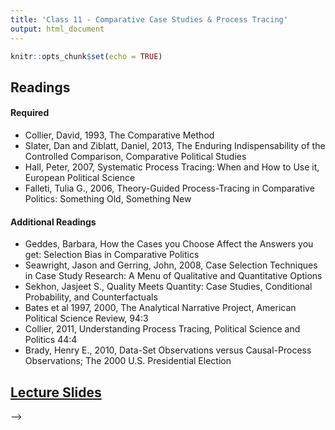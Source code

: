 ```yaml
---
title: 'Class 11 - Comparative Case Studies & Process Tracing'
output: html_document
---
```


```r
knitr::opts_chunk$set(echo = TRUE)
```

## Readings
#### Required
- Collier, David, 1993, The Comparative Method
- Slater, Dan and Ziblatt, Daniel, 2013, The Enduring Indispensability of the Controlled Comparison, Comparative Political Studies
- Hall, Peter, 2007, Systematic Process Tracing: When and How to Use it, European Political Science
- Falleti, Tulia G., 2006, Theory-Guided Process-Tracing in Comparative Politics: Something Old, Something New
<!-- - **[Collier, David, 1993, The Comparative Method](Classes/Class_11/Readings/Collier_1993.pdf)** -->
<!-- - **[Slater, Dan and Ziblatt, Daniel, 2013, The Enduring Indispensability of the Controlled Comparison, Comparative Political Studies](Classes/Class_11/Readings/Slater and Ziblatt 2013.pdf)** -->
<!-- - **[Hall, Peter, 2007, Systematic Process Tracing: When and How to Use it, European Political Science](Classes/Class_11/Readings/Hall on process tracing.pdf)** -->
<!-- - **[Falleti, Tulia G., 2006, Theory-Guided Process-Tracing in Comparative Politics: Something Old, Something New](Classes/Class_11/Readings/Falleti Theory Guiding Process Tracing.pdf)** -->

#### Additional Readings
- Geddes, Barbara, How the Cases you Choose Affect the Answers you get: Selection Bias in Comparative Politics
- Seawright, Jason and Gerring, John, 2008, Case Selection Techniques in Case Study Research: A Menu of Qualitative and Quantitative Options
- Sekhon, Jasjeet S., Quality Meets Quantity: Case Studies, Conditional Probability, and Counterfactuals
- Bates et al 1997, 2000, The Analytical Narrative Project, American Political Science Review, 94:3
- Collier, 2011, Understanding Process Tracing, Political Science and Politics 44:4
- Brady, Henry E., 2010, Data-Set Observations versus Causal-Process Observations; The 2000 U.S. Presidential Election
<!-- - [Geddes, Barbara, How the Cases you Choose Affect the Answers you get: Selection Bias in Comparative Politics](Classes/Class_11/Readings/Geddes.pdf) -->
<!-- - [Seawright, Jason and Gerring, John, 2008, Case Selection Techniques in Case Study Research: A Menu of Qualitative and Quantitative Options](Classes/Class_11/Readings/Seawright and Gerring Case Selection.pdf) -->
<!-- - [Sekhon, Jasjeet S., Quality Meets Quantity: Case Studies, Conditional Probability, and Counterfactuals](Classes/Class_11/Readings/Sekhon 2004 for Comparative Cases Week.pdf) -->
<!-- - [Bates et al 1997, 2000, The Analytical Narrative Project, American Political Science Review, 94:3](Classes/Class_11/Readings/Bates et al 1997.pdf) -->
<!-- - [Collier, 2011, Understanding Process Tracing, Political Science and Politics 44:4](Classes/Class_11/Readings/Collier 2011.pdf) -->
<!-- - [Brady, Henry E., 2010, Data-Set Observations versus Causal-Process Observations; The 2000 U.S. Presidential Election](Classes/Class_11/Readings/Brady 2010.pdf) -->

## [Lecture Slides](Classes/Class_11/Slides_Comparative_Process_v1.pdf)

<!-- ## [Lab Exercise to Complete during Class](Classes/Class_11/Lab_Exercise/Exercise_Cases_v7.pdf) -->

<!-- ## Replication Exercise -->
<!--   - [Exercise](Classes/Class_11/Replication/Replication_Comparative_v1.pdf)  -->
<!--   - Paper - Levitsky, S. and Way, L., 2010, Beyond Patronage: Ruling Party Cohesion and Authoritarian Stability -->

<!--   <!-- - [Paper - Levitsky, S. and Way, L., 2010, Beyond Patronage: Ruling Party Cohesion and Authoritarian Stability](https://github.com/JonnyPhillips/Methods_III/blob/master/Classes/Class_11/Replication/Levitsky_and_Way.pdf)  --> -->
<!--   - [Suggested Responses](Classes/Class_11/Replication/Replication_Comparative_v1_Suggested_Responses.pdf) -->
